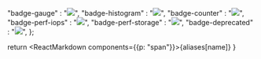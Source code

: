 <!-- Aliases: substitute a commonly used string with an alias.

To use in an .mdx, import this component and set the name to the alias:


  <Aliases name="<your-alias>"/>

-->


<!-- Add new aliases in this object -->
  "badge-gauge" : "![](https://img.shields.io/badge/Type-Gauge-brightgreen.svg)",
  "badge-histogram" : "![](https://img.shields.io/badge/Type-Histogram-brightgreen.svg)",
  "badge-counter" : "![](https://img.shields.io/badge/Type-Counter-brightgreen.svg)",
  "badge-perf-iops" : "![](https://img.shields.io/badge/Performance-IOPS-yellow.svg)",
  "badge-perf-storage" : "![](https://img.shields.io/badge/Performance-Storage-yellow.svg)",
  "badge-deprecated" : "![](https://img.shields.io/badge/-Deprecated-red.svg)",
};

<!-- Note: to fix output and remove <p>, replaced paragraph with span -->
  return <span><ReactMarkdown components={{p: "span"}}>{aliases[name]}</ReactMarkdown></span>
}
